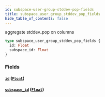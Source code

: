 ```yaml
---
id: subspace-user-group-stddev-pop-fields
title: subspace_user_group_stddev_pop_fields
hide_table_of_contents: false
---
```



aggregate stddev_pop on columns

```graphql
type subspace_user_group_stddev_pop_fields {
  id: Float
  subspace_id: Float
}
```


### Fields

#### [`id`](#) ([`Float`](../scalars/float))




#### [`subspace_id`](#) ([`Float`](../scalars/float))






